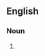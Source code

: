 ==English==

===Noun===
{{head|en|noun form|head=[[second]] [[opinion]]s}}

# {{plural of|second opinion|lang=en}}